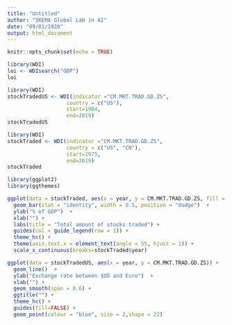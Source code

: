 ```yaml
---
title: "Untitled"
author: "SKEMA Global Lab in AI"
date: "09/01/2020"
output: html_document
---
```


```r
knitr::opts_chunk$set(echo = TRUE)
```



```r
library(WDI)
loi <- WDIsearch("GDP")
loi
```

```r
library(WDI)
stockTradedUS <- WDI(indicator ="CM.MKT.TRAD.GD.ZS",
                   country = c("US"),
                   start=1984,
                   end=2019)
stockTradedUS
```
```r
library(WDI)
stockTraded <- WDI(indicator ="CM.MKT.TRAD.GD.ZS",
                   country = c("US", "CN"),
                   start=1975,
                   end=2019)
stockTraded
```

```r
library(ggplot2)
library(ggthemes)

ggplot(data = stockTraded, aes(x = year, y = CM.MKT.TRAD.GD.ZS, fill = country)) + 
  geom_bar(stat = "identity", width = 0.5, position = "dodge")  +  
  ylab("% of GDP")  +
  xlab("") +
  labs(title = "Total amount of stocks traded") +
  guides(col = guide_legend(row = 1)) +
  theme_hc() +
  theme(axis.text.x = element_text(angle = 55, hjust = 1)) +
  scale_x_continuous(breaks=stockTraded$year)
```

```r
ggplot(data = stockTradedUS, aes(x = year, y = CM.MKT.TRAD.GD.ZS)) +
  geom_line()  + 
  ylab("Exchange rate between $US and Euro")  +
  xlab("") +
  geom_smooth(span = 0.6) +
  ggtitle("") +
  theme_hc() +
  guides(fill=FALSE) +
  geom_point(colour = "blue", size = 2,shape = 22)
```

